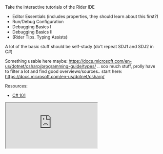 <Title>Course Introduction</Title>

Take the interactive tutorials of the Rider IDE

- Editor Essentials (includes properties, they should learn about this first?)
- Run/Debug Configuration
- Debugging Basics I
- Debugging Basics II
- (Rider Tips. Typing Assists)

A lot of the basic stuff should be self-study (do't repeat SDJ1 and SDJ2 in C#)

Something usable here maybe: https://docs.microsoft.com/en-us/dotnet/csharp/programming-guide/types/
.. soo much stuff, prolly have to filter a lot and find good overviews/sources.. start here: https://docs.microsoft.com/en-us/dotnet/csharp/

Resources:

- [C# 101](https://www.youtube.com/watch?v=BM4CHBmAPh4&list=PLdo4fOcmZ0oVxKLQCHpiUWun7vlJJvUiN)

<iframe src="https://www.youtube-nocookie.com/embed/BM4CHBmAPh4" />

## Exercise 1

Take the official .NET and C# in-browser tutorial: <https://www.microsoft.com/net/learn/in-browser-tutorial/1>.

## Exercise 2

Create a new console application using the .NET Core CLI. Have the application output your name to the console.

## Exercise 3

Create a new `Person` class in a separate file. The class should contain a name property and an `Introduce` method that prints _“Hi, I am (name)”_ to the console. In the `Main` method of the `Program` class, create an instance of the `Person` class, specifying the `name` property with object initializer notation and then call the `Introduce` method on the object.

## Exercise 4

Write a program that prints all even numbers between 0 and 100 using a for loop. Next, create a while loop that prints all the uneven numbers.

## Exercise 5

Write a program that uses a switch-case structure. The program should take a number between 0 and 10. If the number is 0, print _“this is the first number”_ to the console. If the number is 10, the program should write _“this is the last number”_. In any other case, the program should print the number provided. (unless the number is not between 0 and 10, in which case it should output _“invalid number”_).

## Exercise 6

Create a Calculator class and put it in it's own `Math` namespace inside a separate `DNP` namespace. Create an `Add` method in the calculator that takes two numbers and use it in the `Main` method of `Program.cs`. Add an overload method for `Add` that takes an array of integers and adds them together. Use this overload method in the `Main` method of the program.

## Exercise 7

Write a program that takes two number inputs from the console and then displays the maximum of the two. (hint: use the `Console.ReadLine()` method).

## Exercise 8

Write a program that asks the user to enter their name. Use an array to reverse the name and then store the result in a new string. Display the reversed name on the console.

## Exercise 9

Create a static `SummarizeText` method in a separate `StringUtility` class. Use this class to return a summarized text string if the provided string is more than 20 characters long (i.e. the string will end early with “...”).

```csharp
using System;
namespace HelloWorld
{
    class Hello
    {
        static void Main()
        {
            Console.WriteLine("Hello World");
            Console.WriteLine("Press any key to exit.");
            Console.ReadKey(iiiiiiiiiiiiiiii);
        }
    }
}
```

